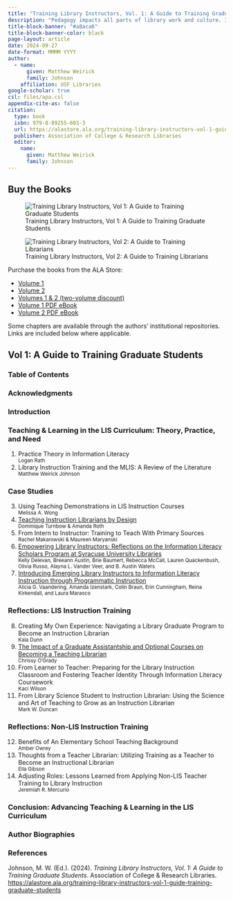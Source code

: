 ```yaml
---
title: "Training Library Instructors, Vol. 1: A Guide to Training Graduate Students"
description: "Pedagogy impacts all parts of library work and culture. It changes the way we interact with learners regardless of setting and however we name or define the teaching moment, from research help to outreach to leading meetings. Pedagogy is a praxis of relation, and studying it can improve all aspects of our work and organizations.</br></br>In two volumes, <i>Training Library Instructors</i> collects examples of how we train our colleagues to teach, whether they’re student workers, non-librarian staff, new or experienced librarians, or something else entirely. Volume 1, <i>A Guide to Training Graduate Students</i>, focuses on teacher training for graduate students in LIS programs and in academic libraries. It presents existing literature and theories, approaches to teaching library school students to teach, and critical reflections from librarians about their varied experiences receiving teacher training.</br></br><i>A Guide to Training Graduate Students</i> provides a useful introduction, detailed examples, and salient reflections to help us better train library instructors during their time as graduate students through coursework and work experience. You’ll discover ideas for designing courses, internships, and other programs and ways to mentor graduate students who are interested in becoming library instructors."
title-block-banner: "#a8aca6"
title-block-banner-color: black
page-layout: article
date: 2024-09-27
date-format: MMMM YYYY
author: 
  - name: 
      given: Matthew Weirick
      family: Johnson
    affiliation: USF Libraries
google-scholar: true
csl: files/apa.csl
appendix-cite-as: false
citation: 
  type: book
  isbn: 979-8-89255-603-3
  url: https://alastore.ala.org/training-library-instructors-vol-1-guide-training-graduate-students
  publisher: Association of College & Research Libraries
  editor:
    name: 
      given: Matthew Weirick
      family: Johnson
---
```


## Buy the Books

::: {layout-ncol="3"}
<div>

![Training Library Instructors, Vol 1: A Guide to Training Graduate Students](files/Vol1_cover.jpg){fig-alt=""}

</div>

<div>

![Training Library Instructors, Vol 2: A Guide to Training Librarians](files/Vol2_cover.jpg){fig-alt=""}

</div>

<div>

Purchase the books from the ALA Store:

-   [Volume 1](https://alastore.ala.org/training-library-instructors-vol-1-guide-training-graduate-students)
-   [Volume 2](https://alastore.ala.org/training-library-instructors-vol-2-guide-training-librarians)
-   [Volumes 1 & 2 (two-volume discount)](https://alastore.ala.org/training-library-instructors-guide-training-graduate-students-and-librarians-2-volume-set)
-   [Volume 1 PDF eBook](https://alastore.ala.org/training-library-instructors-vol-1-guide-training-graduate-students-eeditions-pdf-e-book)
-   [Volume 2 PDF eBook](https://alastore.ala.org/training-library-instructors-vol-2-guide-training-librarians-eeditions-pdf-e-book)

Some chapters are available through the authors' institutional repositories. Links are included below where applicable.

</div>
:::

## Vol 1: A Guide to Training Graduate Students

### Table of Contents

### Acknowledgments

### Introduction

### Teaching & Learning in the LIS Curriculum: Theory, Practice, and Need

1.  Practice Theory in Information Literacy<br/><small class="text-muted" style="display:block;">Logan Rath</small>
2.  Library Instruction Training and the MLIS: A Review of the Literature<br/><small class="text-muted" style="display:block;">Matthew Weirick Johnson</small>

### Case Studies

3.  Using Teaching Demonstrations in LIS Instruction Courses<br/><small class="text-muted" style="display:block;">Melissa A. Wong</small>
4.  [Teaching Instruction Librarians by Design](https://escholarship.org/uc/item/57q4t4dw)<br/><small class="text-muted" style="display:block;">Dominique Turnbow & Amanda Roth</small>
5.  From Intern to Instructor: Training to Teach With Primary Sources<br/><small class="text-muted" style="display:block;">Rachel Makarowski & Maureen Maryanski</small>
6.  [Empowering Library Instructors: Reflections on the Information Literacy Scholars Program at Syracuse University Libraries](https://surface.syr.edu/sul/225/)<br/><small class="text-muted" style="display:block;">Kelly Delevan, Breeann Austin, Brie Baumert, Rebecca McCall, Lauren Quackenbush, Olivia Russo, Alayna L. Vander Veer, and B. Austin Waters</small>
7.  [Introducing Emerging Library Instructors to Information Literacy Instruction through Programmatic Instruction](https://digitalcommons.uri.edu/lib_ps_pubs/83/)<br/><small class="text-muted" style="display:block;">Alicia G. Vaandering, Amanda Izenstark, Colin Braun, Erin Cunningham, Reina Kirkendall, and Laura Marasco</small>

### Reflections: LIS Instruction Training

8.  Creating My Own Experience: Navigating a Library Graduate Program to Become an Instruction Librarian<br/><small class="text-muted" style="display:block;">Kala Dunn</small>
9.  [The Impact of a Graduate Assistantship and Optional Courses on Becoming a Teaching Librarian](http://hdl.handle.net/20.500.12648/15561)<br/><small class="text-muted" style="display:block;">Chrissy O'Grady</small>
10. From Learner to Teacher: Preparing for the Library Instruction Classroom and Fostering Teacher Identity Through Information Literacy Coursework<br/><small class="text-muted" style="display:block;">Kaci Wilson</small>
11. From Library Science Student to Instruction Librarian: Using the Science and Art of Teaching to Grow as an Instruction Librarian<br/><small class="text-muted" style="display:block;">Mark W. Duncan</small>

### Reflections: Non-LIS Instruction Training

12. Benefits of An Elementary School Teaching Background<br/><small class="text-muted" style="display:block;">Amber Owrey</small>
13. Thoughts from a Teacher Librarian: Utilizing Training as a Teacher to Become an Instructional Librarian<br/><small class="text-muted" style="display:block;">Ella Gibson</small>
14. Adjusting Roles: Lessons Learned from Applying Non-LIS Teacher Training to Library Instruction<br/><small class="text-muted" style="display:block;">Jeremiah R. Mercurio</small>

### Conclusion: Advancing Teaching & Learning in the LIS Curriculum

### Author Biographies

### References 

Johnson, M. W. (Ed.). (2024). <i>Training Library Instructors, Vol. 1: A Guide to Training Graduate Students</i>. Association of College & Research Libraries. <a href="https://alastore.ala.org/training-library-instructors-vol-1-guide-training-graduate-students">https://alastore.ala.org/training-library-instructors-vol-1-guide-training-graduate-students</a>